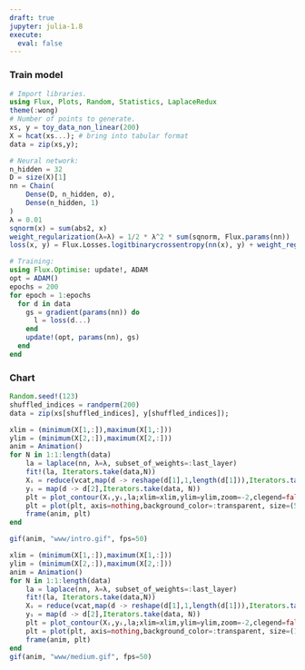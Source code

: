 ```yaml
---
draft: true
jupyter: julia-1.8
execute:
  eval: false
---
```


### Train model

```julia
# Import libraries.
using Flux, Plots, Random, Statistics, LaplaceRedux
theme(:wong)
# Number of points to generate.
xs, y = toy_data_non_linear(200)
X = hcat(xs...); # bring into tabular format
data = zip(xs,y);

# Neural network:
n_hidden = 32
D = size(X)[1]
nn = Chain(
    Dense(D, n_hidden, σ),
    Dense(n_hidden, 1)
)  
λ = 0.01
sqnorm(x) = sum(abs2, x)
weight_regularization(λ=λ) = 1/2 * λ^2 * sum(sqnorm, Flux.params(nn))
loss(x, y) = Flux.Losses.logitbinarycrossentropy(nn(x), y) + weight_regularization()

# Training:
using Flux.Optimise: update!, ADAM
opt = ADAM()
epochs = 200
for epoch = 1:epochs
  for d in data
    gs = gradient(params(nn)) do
      l = loss(d...)
    end
    update!(opt, params(nn), gs)
  end
end
```

### Chart

```julia
Random.seed!(123)
shuffled_indices = randperm(200)
data = zip(xs[shuffled_indices], y[shuffled_indices]);
```

```julia
xlim = (minimum(X[1,:]),maximum(X[1,:]))
ylim = (minimum(X[2,:]),maximum(X[2,:]))
anim = Animation()
for N in 1:1:length(data)
    la = laplace(nn, λ=λ, subset_of_weights=:last_layer)
    fit!(la, Iterators.take(data,N))
    Xᵢ = reduce(vcat,map(d -> reshape(d[1],1,length(d[1])),Iterators.take(data, N)))
    yᵢ = map(d -> d[2],Iterators.take(data, N))
    plt = plot_contour(Xᵢ,yᵢ,la;xlim=xlim,ylim=ylim,zoom=-2,clegend=false)
    plt = plot(plt, axis=nothing,background_color=:transparent, size=(500,500))
    frame(anim, plt)
end
```

```julia
gif(anim, "www/intro.gif", fps=50)
```

```julia
xlim = (minimum(X[1,:]),maximum(X[1,:]))
ylim = (minimum(X[2,:]),maximum(X[2,:]))
anim = Animation()
for N in 1:1:length(data)
    la = laplace(nn, λ=λ, subset_of_weights=:last_layer)
    fit!(la, Iterators.take(data,N))
    Xᵢ = reduce(vcat,map(d -> reshape(d[1],1,length(d[1])),Iterators.take(data, N)))
    yᵢ = map(d -> d[2],Iterators.take(data, N))
    plt = plot_contour(Xᵢ,yᵢ,la;xlim=xlim,ylim=ylim,zoom=-2,clegend=false)
    plt = plot(plt, axis=nothing,background_color=:transparent, size=(1200,400))
    frame(anim, plt)
end
gif(anim, "www/medium.gif", fps=50)
```


